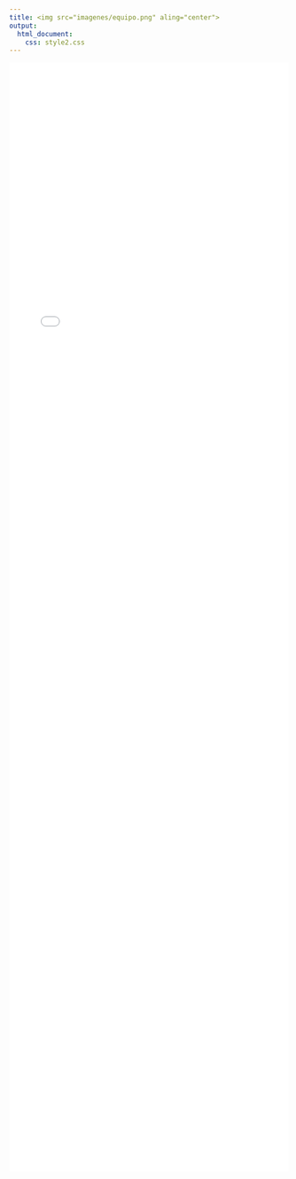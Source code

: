 ```yaml
---
title: <img src="imagenes/equipo.png" aling="center">
output:
  html_document:
    css: style2.css
---
```


<iframe src="Tfm_presentación/Tfm5.html"
style="border:none;" width="100%" height="2000" aling="center"></iframe> 

<style type = "text/css">
.main-container {
  max-width: 3020px;
  margin-left: auto;
  margin-right: auto;
</style>

